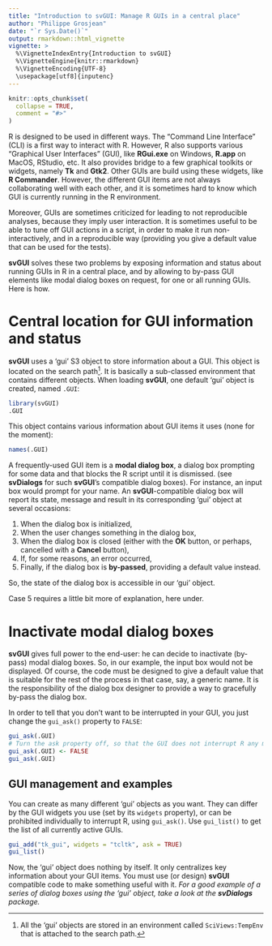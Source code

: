 ```yaml
---
title: "Introduction to svGUI: Manage R GUIs in a central place"
author: "Philippe Grosjean"
date: "`r Sys.Date()`"
output: rmarkdown::html_vignette
vignette: >
  %\VignetteIndexEntry{Introduction to svGUI}
  %\VignetteEngine{knitr::rmarkdown}
  %\VignetteEncoding{UTF-8}
  \usepackage[utf8]{inputenc}
---
```


```r
knitr::opts_chunk$set(
  collapse = TRUE,
  comment = "#>"
)
```

R is designed to be used in different ways. The "Command Line Interface" (CLI) is a first way to interact with R. However, R also supports various "Graphical User Interfaces" (GUI), like **RGui.exe** on Windows, **R.app** on MacOS, RStudio, etc. It also provides bridge to a few graphical toolkits or widgets, namely **Tk** and **Gtk2**. Other GUIs are build using these widgets, like **R Commander**. However, the different GUI items are not always collaborating well with each other, and it is sometimes hard to know which GUI is currently running in the R environment.

Moreover, GUIs are sometimes criticized for leading to not reproducible analyses, because they imply user interaction. It is sometimes useful to be able to tune off GUI actions in a script, in order to make it run non-interactively, and in a reproducible way (providing you give a default value that can be used for the tests).

**svGUI** solves these two problems by exposing information and status about running GUIs in R in a central place, and by allowing to by-pass GUI elements like modal dialog boxes on request, for one or all running GUIs. Here is how.


# Central location for GUI information and status

**svGUI** uses a 'gui' S3 object to store information about a GUI. This object is located on the search path^[All the 'gui' objects are stored in an environment called `SciViews:TempEnv` that is attached to the search path.]. It is basically a sub-classed environment that contains different objects. When loading **svGUI**, one default 'gui' object is created, named `.GUI`:

```r
library(svGUI)
.GUI
```

This object contains various information about GUI items it uses (none for the moment):

```r
names(.GUI)
```

A frequently-used GUI item is a **modal dialog box**, a dialog box prompting for some data and that blocks the R script until it is dismissed. (see **svDialogs** for such **svGUI**'s compatible dialog boxes). For instance, an input box would prompt for your name. An **svGUI**-compatible dialog box will report its state, message and result in its corresponding 'gui' object at several occasions:

1. When the dialog box is initialized,
2. When the user changes something in the dialog box,
3. When the dialog box is closed (either with the **OK** button, or perhaps, cancelled with a **Cancel** button),
4. If, for some reasons, an error occurred,
5. Finally, if the dialog box is **by-passed**, providing a default value instead.

So, the state of the dialog box is accessible in our 'gui' object.

Case 5 requires a little bit more of explanation, here under.


# Inactivate modal dialog boxes

**svGUI** gives full power to the end-user: he can decide to inactivate (by-pass) modal dialog boxes. So, in our example, the input box would not be displayed. Of course, the code must be designed to give a default value that is suitable for the rest of the process in that case, say, a generic name. It is the responsibility of the dialog box designer to provide a way to gracefully by-pass the dialog box.

In order to tell that you don't want to be interrupted in your GUI, you just change the `gui_ask()` property to `FALSE`:

```r
gui_ask(.GUI)
# Turn the ask property off, so that the GUI does not interrupt R any more
gui_ask(.GUI) <- FALSE
gui_ask(.GUI)
```


## GUI management and examples

You  can create as many different 'gui' objects as you want. They can differ by the GUI widgets you use (set by its `widgets` property), or can be prohibited individually to interrupt R, using `gui_ask()`. Use `gui_list()` to get the list of all currently active GUIs.

```r
gui_add("tk_gui", widgets = "tcltk", ask = TRUE)
gui_list()
```

Now, the 'gui' object does nothing by itself. It only centralizes key information about your GUI items. You must use (or design) **svGUI** compatible code to make something useful with it. _For a good example of a series of dialog boxes using the 'gui' object, take a look at the **svDialogs** package._
